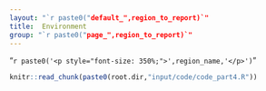 ```yaml
---
layout: "`r paste0("default_",region_to_report)`"
title:  Environment
group: "`r paste0("page_",region_to_report)`"
---
```


"`r paste0('<p style="font-size: 350%;">',region_name,'</p>')`"


<!-- %
% PPPPPPPPPPPPPPPPP                                               tttt             444444444
% P::::::::::::::::P                                           ttt:::t            4::::::::4
% P::::::PPPPPP:::::P                                          t:::::t           4:::::::::4
% PP:::::P     P:::::P                                         t:::::t          4::::44::::4
%   P::::P     P:::::Paaaaaaaaaaaaa  rrrrr   rrrrrrrrr   ttttttt:::::ttttttt   4::::4 4::::4
%   P::::P     P:::::Pa::::::::::::a r::::rrr:::::::::r  t:::::::::::::::::t  4::::4  4::::4
%   P::::PPPPPP:::::P aaaaaaaaa:::::ar:::::::::::::::::r t:::::::::::::::::t 4::::4   4::::4
%   P:::::::::::::PP           a::::arr::::::rrrrr::::::rtttttt:::::::tttttt4::::444444::::444
%   P::::PPPPPPPPP      aaaaaaa:::::a r:::::r     r:::::r      t:::::t      4::::::::::::::::4
%   P::::P            aa::::::::::::a r:::::r     rrrrrrr      t:::::t      4444444444:::::444
%   P::::P           a::::aaaa::::::a r:::::r                  t:::::t                4::::4
%   P::::P          a::::a    a:::::a r:::::r                  t:::::t    tttttt      4::::4
% PP::::::PP        a::::a    a:::::a r:::::r                  t::::::tttt:::::t      4::::4
% P::::::::P        a:::::aaaa::::::a r:::::r                  tt::::::::::::::t    44::::::44
% P::::::::P         a::::::::::aa:::ar:::::r                    tt:::::::::::tt    4::::::::4
% PPPPPPPPPP          aaaaaaaaaa  aaaarrrrrrr                      ttttttttttt      4444444444
%
%


%%%%%%%%%%%%%%%%%%%%%%%%%%%%%%%%%%%%%%%%%%%%%%%%%%
%% PART4 - Sustainability dimensions
%%%%%%%%%%%%%%%%%%%%%%%%%%%%%%%%%%%%%%%%%%%%%%%%%% -->



```r
knitr::read_chunk(paste0(root.dir,"input/code/code_part4.R"))
```


```r
```



<!-- %
%   _                       _
%  | |     __ _  _ __    __| |
%  | |    / _` || '_ \  / _` |
%  | |___| (_| || | | || (_| |
%  |_____|\__,_||_| |_| \__,_|
%
% -->



```r
```

```r
```


```r
```


```r
```

```r
```


```r
```


```r
```




<!-- %
%  __        __          _
%  \ \      / /   __ _  | |_    ___   _ __
%   \ \ /\ / /   / _` | | __|  / _ \ | '__|
%    \ V  V /   | (_| | | |_  |  __/ | |
%     \_/\_/     \__,_|  \__|  \___| |_|
% -->




```r
```


```r
```



```r
```


```r
```

```r
```


```r
```


```r
```





<!-- %   _____
%  | ____|  _ __     ___   _ __    __ _   _   _
%  |  _|   | '_ \   / _ \ | '__|  / _` | | | | |
%  | |___  | | | | |  __/ | |    | (_| | | |_| |
%  |_____| |_| |_|  \___| |_|     \__, |  \__, |
%                                 |___/   |___/ -->



```r
```


```r
```



```r
```


```r
```

```r
```


```r
```


```r
```





<!-- %   _____                               _
%  |  ___|   ___    _ __    ___   ___  | |_   _ __   _   _
%  | |_     / _ \  | '__|  / _ \ / __| | __| | '__| | | | |
%  |  _|   | (_) | | |    |  __/ \__ \ | |_  | |    | |_| |
%  |_|      \___/  |_|     \___| |___/  \__| |_|     \__, |
%                                                    |___/ -->





```r
```

```r
```


```r
```


```r
```

```r
```


```r
```


```r
```





<!-- %    ____   _   _                       _                     _
%   / ___| | | (_)  _ __ ___     __ _  | |_    ___      ___  | |__     __ _   _ __     __ _    ___
%  | |     | | | | | '_ ` _ \   / _` | | __|  / _ \    / __| | '_ \   / _` | | '_ \   / _` |  / _ \
%  | |___  | | | | | | | | | | | (_| | | |_  |  __/   | (__  | | | | | (_| | | | | | | (_| | |  __/
%   \____| |_| |_| |_| |_| |_|  \__,_|  \__|  \___|    \___| |_| |_|  \__,_| |_| |_|  \__, |  \___|
%                                                                                     |___/ -->


```r
```

```r
```


```r
```


```r
```

```r
```


```r
```


```r
```
